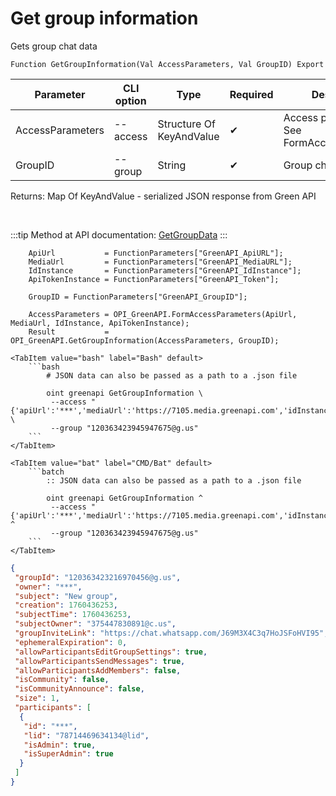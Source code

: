 ﻿---
sidebar_position: 1
description: Get group information and other functions to work with Green API in the Open Integration Package, a free open-source integration library for 1C:Enterprise 8, OneScript and CLI
keywords: [1C, 1С, 1С:Enterprise, 1С:Enterprise 8.3, API, Integration, Services, Exchange, OneScript, CLI, Green API]
---


# Get group information
 Gets group chat data



`Function GetGroupInformation(Val AccessParameters, Val GroupID) Export`

  | Parameter | CLI option | Type | Required | Description |
  |-|-|-|-|-|
  | AccessParameters | --access | Structure Of KeyAndValue | &#x2714; | Access parameters. See FormAccessParameters |
  | GroupID | --group | String | &#x2714; | Group chat identifier |

  
  Returns:  Map Of KeyAndValue - serialized JSON response from Green API

<br/>

:::tip
Method at API documentation: [GetGroupData](https://green-api.com/docs/api/groups/GetGroupData/)
:::
<br/>


```bsl title="1C:Enterprise/OneScript code example"
    ApiUrl           = FunctionParameters["GreenAPI_ApiURL"];
    MediaUrl         = FunctionParameters["GreenAPI_MediaURL"];
    IdInstance       = FunctionParameters["GreenAPI_IdInstance"];
    ApiTokenInstance = FunctionParameters["GreenAPI_Token"];

    GroupID = FunctionParameters["GreenAPI_GroupID"];

    AccessParameters = OPI_GreenAPI.FormAccessParameters(ApiUrl, MediaUrl, IdInstance, ApiTokenInstance);
    Result           = OPI_GreenAPI.GetGroupInformation(AccessParameters, GroupID);
```
 

 <Tabs>
  
    <TabItem value="bash" label="Bash" default>
        ```bash
            # JSON data can also be passed as a path to a .json file
            
            oint greenapi GetGroupInformation \
             --access "{'apiUrl':'***','mediaUrl':'https://7105.media.greenapi.com','idInstance':'7105187566','apiTokenInstance':'***'}" \
             --group "120363423945947675@g.us"
        ```
    </TabItem>
  
    <TabItem value="bat" label="CMD/Bat" default>
        ```batch
            :: JSON data can also be passed as a path to a .json file
            
            oint greenapi GetGroupInformation ^
             --access "{'apiUrl':'***','mediaUrl':'https://7105.media.greenapi.com','idInstance':'7105187566','apiTokenInstance':'***'}" ^
             --group "120363423945947675@g.us"
        ```
    </TabItem>
</Tabs>


```json title="Result"
{
 "groupId": "120363423216970456@g.us",
 "owner": "***",
 "subject": "New group",
 "creation": 1760436253,
 "subjectTime": 1760436253,
 "subjectOwner": "375447830891@c.us",
 "groupInviteLink": "https://chat.whatsapp.com/J69M3X4C3q7HoJSFoHVI95",
 "ephemeralExpiration": 0,
 "allowParticipantsEditGroupSettings": true,
 "allowParticipantsSendMessages": true,
 "allowParticipantsAddMembers": false,
 "isCommunity": false,
 "isCommunityAnnounce": false,
 "size": 1,
 "participants": [
  {
   "id": "***",
   "lid": "78714469634134@lid",
   "isAdmin": true,
   "isSuperAdmin": true
  }
 ]
}
```
